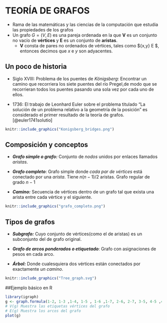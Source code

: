 # TEORÍA DE GRAFOS
 * Rama de las matemáticas y las ciencias de la computación que estudia las propiedades de los grafos
 * Un grafo $\displaystyle G=(V,E)$ es una pareja ordenada en la que $\mathbf{V}$ es un conjunto no vacío de **vértices** y $\mathbf{E}$ es un conjunto de **aristas**.
     + $\mathbf{V}$ consta de pares no ordenados de vértices, tales como ${x,y} \in E $, entonces decimos que $x$ e  $y$ son adyacentes.

## Un poco de historia

* Siglo XVIII: Problema de los puentes de _Königsberg_: Encontrar un camino que recorriera los siete puentes del río Pregel,de modo que se recorrieran todos los puentes pasando una sola vez por cada uno de ellos. 

+ 1736: El trabajo de Leonhard Euler sobre el problema titulado "La solución de un problema relativo a la geometría de la posición" es considerado el primer resultado de la teoría de grafos.[@euler1741solutio]

```r

knitr::include_graphics("Konigsberg_bridges.png")
```

## Composición y conceptos


* **_Grafo simple o grafo:_** Conjunto de _nodos_ unidos por enlaces llamados _aristas_.

* **_Grafo completo_**:  Grafo simple donde _cada par de vértices_ está conectado por una _arista_. Tiene $n(n-1)/2$ aristas. Grafo regular de grado $n-1$

* **_Camino:_** Secuencia de vértices dentro de un grafo tal que exista una arista entre cada vértice y el siguiente.


```r

knitr::include_graphics("grafo_completo.png")
```

## Tipos de grafos

* **_Subgrafo:_** Cuyo conjunto de vértices(como el de aristas) es un subconjunto del de grafo original.

* **_Grafo de arcos ponderados o etiquetado_**:  Grafo con asignaciones de pesos en cada arco.

* **_Árbol:_** Donde cualesquiera dos vértices están conectados por exactamente _un camino_.

```r

knitr::include_graphics("Tree_graph.svg")
```

##Ejemplo básico en R
```r
library(igraph)
g <- graph.formula(1-2, 1-3 ,1-4, 1-5 , 1-6 ,1-7, 2-6, 2-7, 3-5, 4-5 ,4-6, 4-7, 5-6, 5-7, 6-7)
# V(g) Muestra las etiquetas vértices del grafo
# E(g) Muestra los arcos del grafo
plot(g)
```

